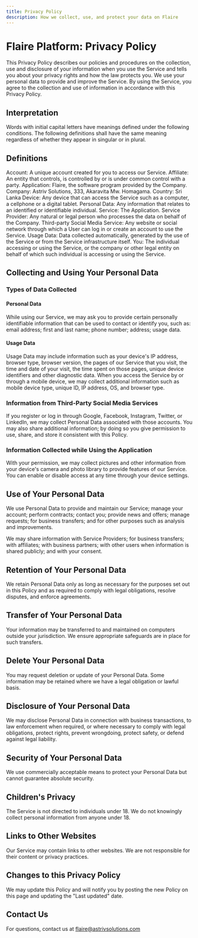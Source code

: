 ```yaml
---
title: Privacy Policy
description: How we collect, use, and protect your data on Flaire
---
```


# Flaire Platform: Privacy Policy 

This Privacy Policy describes our policies and procedures on the collection, use and disclosure of your information when you use the Service and tells you about your privacy rights and how the law protects you. We use your personal data to provide and improve the Service. By using the Service, you agree to the collection and use of information in accordance with this Privacy Policy.

## Interpretation
Words with initial capital letters have meanings defined under the following conditions. The following definitions shall have the same meaning regardless of whether they appear in singular or in plural.

## Definitions
Account: A unique account created for you to access our Service.
Affiliate: An entity that controls, is controlled by or is under common control with a party.
Application: Flaire, the software program provided by the Company.
Company: Astriv Solutions, 333, Akaravita Mw. Homagama.
Country: Sri Lanka
Device: Any device that can access the Service such as a computer, a cellphone or a digital tablet.
Personal Data: Any information that relates to an identified or identifiable individual.
Service: The Application.
Service Provider: Any natural or legal person who processes the data on behalf of the Company.
Third-party Social Media Service: Any website or social network through which a User can log in or create an account to use the Service.
Usage Data: Data collected automatically, generated by the use of the Service or from the Service infrastructure itself.
You: The individual accessing or using the Service, or the company or other legal entity on behalf of which such individual is accessing or using the Service.

## Collecting and Using Your Personal Data
### Types of Data Collected
#### Personal Data
While using our Service, we may ask you to provide certain personally identifiable information that can be used to contact or identify you, such as: email address; first and last name; phone number; address; usage data.

#### Usage Data
Usage Data may include information such as your device's IP address, browser type, browser version, the pages of our Service that you visit, the time and date of your visit, the time spent on those pages, unique device identifiers and other diagnostic data. When you access the Service by or through a mobile device, we may collect additional information such as mobile device type, unique ID, IP address, OS, and browser type.

### Information from Third-Party Social Media Services
If you register or log in through Google, Facebook, Instagram, Twitter, or LinkedIn, we may collect Personal Data associated with those accounts. You may also share additional information; by doing so you give permission to use, share, and store it consistent with this Policy.

### Information Collected while Using the Application
With your permission, we may collect pictures and other information from your device's camera and photo library to provide features of our Service. You can enable or disable access at any time through your device settings.

## Use of Your Personal Data
We use Personal Data to provide and maintain our Service; manage your account; perform contracts; contact you; provide news and offers; manage requests; for business transfers; and for other purposes such as analysis and improvements.

We may share information with Service Providers; for business transfers; with affiliates; with business partners; with other users when information is shared publicly; and with your consent.

## Retention of Your Personal Data
We retain Personal Data only as long as necessary for the purposes set out in this Policy and as required to comply with legal obligations, resolve disputes, and enforce agreements.

## Transfer of Your Personal Data
Your information may be transferred to and maintained on computers outside your jurisdiction. We ensure appropriate safeguards are in place for such transfers.

## Delete Your Personal Data
You may request deletion or update of your Personal Data. Some information may be retained where we have a legal obligation or lawful basis.

## Disclosure of Your Personal Data
We may disclose Personal Data in connection with business transactions, to law enforcement when required, or where necessary to comply with legal obligations, protect rights, prevent wrongdoing, protect safety, or defend against legal liability.

## Security of Your Personal Data
We use commercially acceptable means to protect your Personal Data but cannot guarantee absolute security.

## Children's Privacy
The Service is not directed to individuals under 18. We do not knowingly collect personal information from anyone under 18.

## Links to Other Websites
Our Service may contain links to other websites. We are not responsible for their content or privacy practices.

## Changes to this Privacy Policy
We may update this Policy and will notify you by posting the new Policy on this page and updating the "Last updated" date.

## Contact Us
For questions, contact us at flaire@astrivsolutions.com


